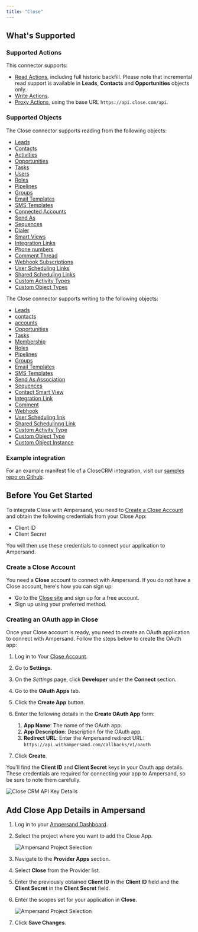 ```yaml
---
title: "Close"
---
```


## What's Supported

### Supported Actions

This connector supports:

- [Read Actions](/read-actions), including full historic backfill. Please note that incremental read support is available in **Leads**, **Contacts** and **Opportunities** objects only.
- [Write Actions](/write-actions).
- [Proxy Actions](/proxy-actions), using the base URL `https://api.close.com/api`.

### Supported Objects

The Close connector supports reading from the following objects:

- [Leads](https://developer.close.com/resources/leads/#list-leads)
- [Contacts](https://developer.close.com/resources/contacts/#list-contacts)
- [Activities](https://developer.close.com/resources/activities/#list-or-filter-all-activity-types)
- [Opportunities](https://developer.close.com/resources/opportunities/#list-or-filter-opportunities)
- [Tasks](https://developer.close.com/resources/tasks/#list-or-filter-tasks)
- [Users](https://developer.close.com/resources/users/)
- [Roles](https://developer.close.com/resources/roles/#list-all-the-roles-defined-for-your-organization)
- [Pipelines](https://developer.close.com/resources/pipelines/#list-pipelines-for-your-organization)
- [Groups](https://developer.close.com/resources/groups/#list-groups-for-your-organization)
- [Email Templates](https://developer.close.com/resources/email-templates/#list-email-templates)
- [SMS Templates](https://developer.close.com/resources/sms-templates/#list-sms-templates)
- [Connected Accounts](https://developer.close.com/resources/connected-accounts/#list-all-the-connected-accounts-you-can-use-in-your-organization)
- [Send As](https://developer.close.com/resources/send-as/#list-all-send-as-associations-by-allowing-or-allowed-user)
- [Sequences](https://developer.close.com/resources/sequences/#list-sequences)
- [Dialer](https://developer.close.com/resources/dialer/#list-or-filter-all-dialer-sessions)
- [Smart Views](https://developer.close.com/resources/smart-views/#list-smart-views)
- [Integration Links](https://developer.close.com/resources/integration-links/#get-all-integration-links-for-your-organization)
- [Phone numbers](https://developer.close.com/resources/phone-numbers/#list-or-search-for-phone-numbers)
- [Comment Thread](https://developer.close.com/resources/comments/#fetch-multiple-comment-threads)
- [Webhook Subscriptions](https://developer.close.com/resources/webhook-subscriptions/#list-webhook-subscriptions)
- [User Scheduling Links](https://developer.close.com/resources/scheduling-links/user-scheduling-links/#list-user-scheduling-links)
- [Shared Scheduling Links](https://developer.close.com/resources/scheduling-links/shared-scheduling-links/#list-shared-scheduling-links)
- [Custom Activity Types](https://developer.close.com/resources/custom-activities/custom-activity-types/#list-custom-activity-types)
- [Custom Object Types](https://developer.close.com/resources/custom-objects/custom-object-types/#list-custom-object-types)

The Close connector supports writing to the following objects:

- [Leads](https://developer.close.com/resources/leads/#create-a-new-lead)
- [contacts](https://developer.close.com/resources/contacts/#create-a-new-contact)
- [accounts](https://apolloio.github.io/apollo-api-docs/?shell#accounts-api)
- [Opportunities](https://developer.close.com/resources/opportunities/#create-an-opportunity)
- [Tasks](https://developer.close.com/resources/tasks/#create-a-task)
- [Membership](https://developer.close.com/resources/memberships/#create-or-activate-a-membership-for-the-given-email)
- [Roles](https://developer.close.com/resources/roles/#create-a-new-role)
- [Pipelines](https://developer.close.com/resources/pipelines/#create-a-pipeline)
- [Groups](https://developer.close.com/resources/groups/#create-a-group)
- [Email Templates](https://developer.close.com/resources/email-templates/#create-an-email-template)
- [SMS Templates](https://developer.close.com/resources/sms-templates/#create-an-sms-template)
- [Send As Association](https://developer.close.com/resources/send-as/#create-a-send-as-association)
- [Sequences](https://developer.close.com/resources/sequences/#create-a-sequence)
- [Contact Smart View](https://developer.close.com/resources/smart-views/#create-a-contact-smart-view)
- [Integration Link](https://developer.close.com/resources/integration-links/#create-an-integration-link)
- [Comment](https://developer.close.com/resources/comments/#create-a-comment)
- [Webhook](https://developer.close.com/resources/webhook-subscriptions/#create-new-webhook-subscription)
- [User Scheduling link](https://developer.close.com/resources/scheduling-links/user-scheduling-links/#create-a-user-scheduling-link)
- [Shared Schedulinng Link](https://developer.close.com/resources/scheduling-links/shared-scheduling-links/#create-a-shared-scheduling-link)
- [Custom Activity Type](https://developer.close.com/resources/custom-activities/custom-activity-types/#create-new-custom-activity-type)
- [Custom Object Type](https://developer.close.com/resources/custom-objects/custom-object-types/#create-new-custom-object-type)
- [Custom Object Instance](https://developer.close.com/resources/custom-objects/custom-object-instances/#create-a-new-custom-object-instance)

### Example integration

For an example manifest file of a CloseCRM integration, visit our [samples repo on Github](https://github.com/amp-labs/samples/blob/main/closecrm/amp.yaml).

## Before You Get Started

To integrate Close with Ampersand, you need to [Create a Close Account](#create-a-close-crm-account) and obtain the following credentials from your Close App:

- Client ID
- Client Secret

You will then use these credentials to connect your application to Ampersand.

### Create a Close Account

You need a **Close** account to connect with Ampersand. If you do not have a Close account, here's how you can sign up:

- Go to the [Close site](https://close.com/) and sign up for a free account.
- Sign up using your preferred method.

### Creating an OAuth app in Close

Once your Close account is ready, you need to create an OAuth application to connect with Ampersand. Follow the steps below to create the OAuth app:

1.  Log in to Your [Close Account](https://app.close.com/login/).

2.  Go to **Settings**.

3.  On the _Settings_ page, click **Developer** under the **Connect** section.

4.  Go to the **OAuth Apps** tab.

5.  Click the **Create App** button.

6.  Enter the following details in the **Create OAuth App** form:

    1. **App Name**: The name of the OAuth app.
    2. **App Description**: Description for the OAuth app.
    3. **Redirect URL**: Enter the Ampersand redirect URL: `https://api.withampersand.com/callbacks/v1/oauth`

7.  Click **Create**.

You'll find the **Client ID** and **Client Secret** keys in your Oauth app details. These credentials are required for connecting your app to Ampersand, so be sure to note them carefully.

![Close CRM API Key Details](/images/provider-guides/091927f-close1.gif)

## Add Close App Details in Ampersand

1.  Log in to your [Ampersand Dashboard](https://dashboard.withampersand.com).

2.  Select the project where you want to add the Close App.

    ![Ampersand Project Selection](/images/provider-guides/090c05f-Ampersand.png)

3.  Navigate to the **Provider Apps** section.

4.  Select **Close** from the Provider list.

5.  Enter the previously obtained **Client ID** in the **Client ID** field and the **Client Secret** in the **Client Secret** field.

6.  Enter the scopes set for your application in **Close**.

    ![Ampersand Project Selection](/images/provider-guides/close-amps.gif)

7.  Click **Save Changes**.
